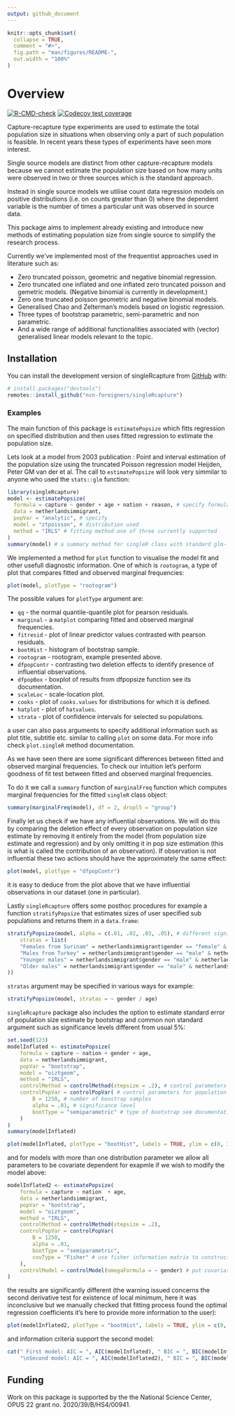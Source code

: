 ```yaml
---
output: github_document
---
```


<!-- README.md is generated from README.Rmd. Please edit that file -->

```r
knitr::opts_chunk$set(
  collapse = TRUE,
  comment = "#>",
  fig.path = "man/figures/README-",
  out.width = "100%"
)
```

# Overview

<!-- badges: start -->
[![R-CMD-check](https://github.com/ncn-foreigners/singleRcapture/workflows/R-CMD-check/badge.svg)](https://github.com/ncn-foreigners/singleRcapture/actions)
[![Codecov test coverage](https://codecov.io/gh/ncn-foreigners/singleRcapture/branch/main/graph/badge.svg)](https://app.codecov.io/gh/ncn-foreigners/singleRcapture?branch=main)
<!-- badges: end -->

Capture-recapture type experiments are used to estimate the total population size
in situations when observing only a part of such population is feasible. In recent
years these types of experiments have seen more interest.

Single source models are distinct from other capture-recapture models because
we cannot estimate the population size based on how many units were observed
in two or three sources which is the standard approach.

Instead in single source models we utilise count data regression models on positive
distributions (i.e. on counts greater than 0) where the dependent variable
is the number of times a particular unit was observed in source data.

This package aims to implement already existing and introduce new methods
of estimating population size from single source to simplify the research process.

Currently we've implemented most of the frequentist approaches used in literature such as:

- Zero truncated poisson, geometric and negative binomial regression.
- Zero truncated one inflated and one inflated zero truncated poisson and gemetric models. (Negative binomial is currently in development.)
- Zero one truncated poisson geometric and negative binomial models.
- Generalised Chao and Zelterman's models based on logistic regression.
- Three types of bootstrap parametric, semi-parametric and non parametric.
- And a wide range of additional functionalities associated with (vector) generalised linear models relevant to the topic.

## Installation

You can install the development version of singleRcapture from [GitHub](https://github.com/ncn-foreigners/singleRcapture) with:

``` r
# install.packages("devtools")
remotes::install_github("ncn-foreigners/singleRcapture")
```

### Examples

The main function of this package is `estimatePopsize` which fitts regression
on specified distribution and then uses fitted regression to estimate the
population size. 

Lets look at a model from 2003 publication :
Point and interval estimation of the population size using the truncated 
Poisson regression model Heijden, Peter GM van der et al.
The call to `estimatePopsize` will look very simmilar to anyone who used the 
`stats::glm` function:

```r
library(singleRcapture)
model <- estimatePopsize(
  formula = capture ~ gender + age + nation + reason, # specify formula
  data = netherlandsimmigrant,
  popVar = "analytic", # specify 
  model = "ztpoisson", # distribution used
  method = "IRLS" # fitting method one of three currently supported
)
summary(model) # a summary method for singleR class with standard glm-like output and population size estimation resutls
```

We implemented a method for `plot` function to visualise the model fit and other
usefull diagnostic information. One of which is `rootogram`, a type of plot
that compares fitted and observed marginal frequencies:

```r
plot(model, plotType = "rootogram")
```

The possible values for `plotType` argument are:

- `qq` - the normal quantile-quantile plot for pearson residuals.
- `marginal` - a `matplot` comparing fitted and observed marginal frequencies.
- `fitresid` - plot of linear predictor values contrasted with pearson residuals.
- `bootHist` - histogram of bootstrap sample.
- `rootogram` - rootogram, example presented above.
- `dfpopContr` - contrasting two deletion effects to identify presence of influential observations.
- `dfpopBox` - boxplot of results from dfpopsize function see its documentation.
- `scaleLoc` - scale-location plot.
- `cooks` - plot of `cooks.values` for distributions for which it is defined.
- `hatplot` - plot of `hatvalues`.
- `strata` - plot of confidence intervals for selected su populations.

a user can also pass arguments to specify additional information such as plot 
title, subtitle etc. similar to calling `plot` on some data. For more info
check `plot.singleR` method documentation.

As we have seen there are some significant differences between fitted and
observed marginal frequencies. To check our intuition let's perform
goodness of fit test between fitted and observed marginal frequencies.

To do it we call a `summary` function of `marginalFreq` function which
computes marginal frequencies for the fitted `singleR` class object:

```r
summary(marginalFreq(model), df = 2, dropl5 = "group")
```

Finally let us check if we have any influential observations. We will do this
by comparing the deletion effect of every observation on population size estimate
by removing it entirely from the model (from population size estimate and regression)
and by only omitting it in pop size estimation (this is what is called the
contribution of an observation). If observation is not influential these two 
actions should have the approximately the same effect:

```r
plot(model, plotType = "dfpopContr")
```

it is easy to deduce from the plot above that we have influential observations in
our dataset (one in particular).

Lastly `singleRcapture` offers some posthoc procedures for example a function 
`stratifyPopsize` that estimates sizes of user specified sub populations and
returns them in a `data.frame`:

```r
stratifyPopsize(model, alpha = c(.01, .02, .03, .05), # different significance level for each sub population
    stratas = list(
    "Females from Surinam" = netherlandsimmigrant$gender == "female" & netherlandsimmigrant$nation == "Surinam",
    "Males from Turkey" = netherlandsimmigrant$gender == "male" & netherlandsimmigrant$nation == "Turkey",
    "Younger males" = netherlandsimmigrant$gender == "male" & netherlandsimmigrant$age == "<40yrs",
    "Older males" = netherlandsimmigrant$gender == "male" & netherlandsimmigrant$age == ">40yrs"
))
```

`stratas` argument may be specified in various ways for example: 

```r
stratifyPopsize(model, stratas = ~ gender / age)
```

`singleRcapture` package also includes the option to estimate standard error of
population size estimate by bootstrap and common non standard argument such
as significance levels different from usual 5%:

```r
set.seed(123)
modelInflated <- estimatePopsize(
    formula = capture ~ nation + gender + age,
    data = netherlandsimmigrant,
    popVar = "bootstrap",
    model = "oiztgeom",
    method = "IRLS",
    controlMethod = controlMethod(stepsize = .2), # control parameters for regression fitting check documentation of controlMethod
    controlPopVar = controlPopVar( # control parameters for population size estimation check documentation of controlPopVar
        B = 1250, # number of boostrap samples
        alpha = .01, # significance level 
        bootType = "semiparametric" # type of bootstrap see documentation for estimatePopsize
    )
)
summary(modelInflated)
```

```r
plot(modelInflated, plotType = "bootHist", labels = TRUE, ylim = c(0, 300))
```

and for models with more than one distribution parameter we allow all parameters
to be covariate dependent for exapmle if we wish to modify the model above:

```r
modelInflated2 <- estimatePopsize(
    formula = capture ~ nation  + age,
    data = netherlandsimmigrant,
    popVar = "bootstrap",
    model = "oiztgeom",
    method = "IRLS",
    controlMethod = controlMethod(stepsize = .2),
    controlPopVar = controlPopVar(
        B = 1250,
        alpha = .01,
        bootType = "semiparametric",
        covType = "Fisher" # use fisher information matrix to construct cross covariance matrix instead of observed information matrix
    ),
    controlModel = controlModel(omegaFormula = ~ gender) # put covariates on omega i.e. the inflation parameter
)
```

the results are significantly different
(the warning issued concerns the second derivative test for existence of local 
minimum, here it was inconclusive but we manually checked that fitting process
found the optimal regression coefficients it's here to provide more information
to the user):

```r
plot(modelInflated2, plotType = "bootHist", labels = TRUE, ylim = c(0, 220))
```

and information criteria support the second model:

```r
cat(" First model: AIC = ", AIC(modelInflated), " BIC = ", BIC(modelInflated),
    "\nSecond model: AIC = ", AIC(modelInflated2), " BIC = ", BIC(modelInflated2), "\n", sep = "")
```

## Funding

Work on this package is supported by the the National Science Center, OPUS 22 grant no. 2020/39/B/HS4/00941.
